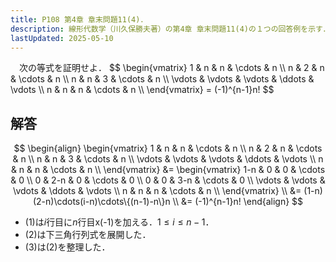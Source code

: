 ```yaml
---
title: P108 第4章 章末問題11(4)．
description: 線形代数学（川久保勝夫著）の第4章 章末問題11(4)の１つの回答例を示す．
lastUpdated: 2025-05-10
---
```



<Card title="問題11(4)">
　次の等式を証明せよ．
$$
\begin{vmatrix}
1 & n & n & \cdots & n \\
n & 2 & n & \cdots & n \\
n & n & 3 & \cdots & n \\
\vdots & \vdots & \vdots & \ddots & \vdots \\
n & n & n & \cdots & n \\
\end{vmatrix}
=
(-1)^{n-1}n!
$$
</Card>

## 解答
$$
\begin{align}
\begin{vmatrix}
1 & n & n & \cdots & n \\
n & 2 & n & \cdots & n \\
n & n & 3 & \cdots & n \\
\vdots & \vdots & \vdots & \ddots & \vdots \\
n & n & n & \cdots & n \\
\end{vmatrix}
&=
\begin{vmatrix}
1-n & 0 & 0 & \cdots & 0 \\
0 & 2-n & 0 & \cdots & 0 \\
0 & 0 & 3-n & \cdots & 0 \\
\vdots & \vdots & \vdots & \ddots & \vdots \\
n & n & n & \cdots & n \\
\end{vmatrix} \\
&=
(1-n)(2-n)\cdots(i-n)\cdots\{(n-1)-n\}n \\
&=
(-1)^{n-1}n!
\end{align}
$$

- (1)は$i$行目に$n$行目x(-1)を加える．$1 \le i \le n-1$．
- (2)は下三角行列式を展開した．
- (3)は(2)を整理した．
